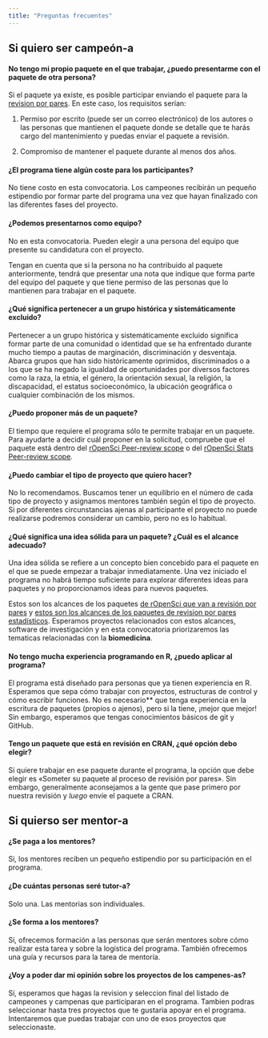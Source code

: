 ```yaml
---
title: "Preguntas frecuentes"
---
```


## Si quiero ser campeón-a

#### No tengo mi propio paquete en el que trabajar, ¿puedo presentarme con el paquete de otra persona?

Si el paquete ya existe, es posible participar enviando el paquete para la [revision por pares](). En este caso, los requisitos serían:

1) Permiso por escrito (puede ser un correo electrónico) de los autores o las personas que mantienen el paquete donde se detalle que te harás cargo del mantenimiento y puedas enviar el paquete a revisión.

2) Compromiso de mantener el paquete durante al menos dos años.

#### ¿El programa tiene algún coste para los participantes?

No tiene costo en esta convocatoria. 
Los campeones recibirán un pequeño estipendio por formar parte del programa una vez que hayan finalizado con las diferentes fases del proyecto.

#### ¿Podemos presentarnos como equipo?

No en esta convocatoria.  Pueden elegir a una persona del equipo que presente su candidatura con el proyecto. 

Tengan en cuenta que si la persona no ha contribuido al paquete anteriormente, 
tendrá que presentar una nota que indique que forma parte del equipo del paquete y que tiene permiso de las personas que lo mantienen para trabajar en el paquete.

#### ¿Qué significa pertenecer a un grupo histórica y sistemáticamente excluido?

Pertenecer a un grupo histórica y sistemáticamente excluido significa formar parte de una comunidad o identidad que se ha enfrentado durante mucho tiempo a pautas de marginación, discriminación y desventaja. Abarca grupos que han sido históricamente oprimidos, discriminados o a los que se ha negado la igualdad de oportunidades por diversos factores como la raza, la etnia, el género, la orientación sexual, la religión, la discapacidad, el estatus socioeconómico, la ubicación geográfica o cualquier combinación de los mismos.

#### ¿Puedo proponer más de un paquete?

El tiempo que requiere el programa sólo te permite trabajar en un paquete. Para ayudarte a decidir cuál proponer en la solicitud, compruebe que el paquete está dentro del [rOpenSci Peer-review scope](https://devguide.ropensci.org/policies.html?q=scope#aims-and-scope) o del [rOpenSci Stats Peer-review scope](https://ropensci.org/software-review/).

#### ¿Puedo cambiar el tipo de proyecto que quiero hacer?

No lo recomendamos. Buscamos tener un equilibrio en el número de cada tipo de proyecto y asignamos mentores también según el tipo de proyecto. Si por diferentes circunstancias ajenas al participante
el proyecto no puede realizarse podremos considerar un cambio, pero no es lo habitual.

#### ¿Qué significa una idea sólida para un paquete? ¿Cuál es el alcance adecuado? 

Una idea sólida se refiere a un concepto bien concebido para el paquete en el que se puede empezar a trabajar inmediatamente. Una vez iniciado el programa no habrá tiempo suficiente para explorar diferentes ideas para paquetes y no proporcionamos ideas para nuevos paquetes. 

Estos son los alcances de los paquetes [de rOpenSci que van a revisión por pares](https://devguide.ropensci.org/policies.html?q=scope#aims-and-scope) y [estos son los alcances de los paquetes de revision por pares estadísticos](https://ropensci.org/software-review/). Esperamos proyectos relacionados con estos alcances, software de investigación y en esta convocatoria priorizaremos las tematicas relacionadas con la **biomedicina**. 

#### No tengo mucha experiencia programando en R, ¿puedo aplicar al programa?

El programa está diseñado para personas que ya tienen experiencia en R. Esperamos que sepa cómo trabajar con proyectos, estructuras de control y cómo escribir funciones. No es necesario** que tenga experiencia en la escritura de paquetes (propios o ajenos), pero si la tiene, ¡mejor que mejor! Sin embargo, esperamos que tengas conocimientos básicos de git y GitHub. 

#### Tengo un paquete que está en revisión en CRAN, ¿qué opción debo elegir?

Si quiere trabajar en ese paquete durante el programa, la opción que debe elegir es «Someter su paquete al proceso de revisión por pares». Sin embargo, generalmente aconsejamos a la gente que pase primero por nuestra revisión y *luego* envíe el paquete a CRAN.


## Si quierso ser mentor-a

#### ¿Se paga a los mentores? 

Si, los mentores reciben un pequeño estipendio por su participación en el programa.

#### ¿De cuántas personas seré tutor-a? 

Solo una. Las mentorias son individuales. 

#### ¿Se forma a los mentores?

Sí, ofrecemos formación a las personas que serán mentores sobre cómo realizar esta tarea y sobre la logística del programa. También ofrecemos una guía y recursos para la tarea de mentoría.

#### ¿Voy a poder dar mi opinión sobre los proyectos de los campenes-as?

Sí, esperamos que hagas la revision y seleccion final del listado de campeones y campenas que participaran en el programa.  Tambien podras seleccionar hasta tres proyectos que te gustaria apoyar en el programa.
Intentaremos que puedas trabajar con uno de esos proyectos que seleccionaste.


